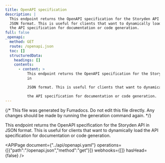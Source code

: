 ```yaml
---
title: OpenAPI specification
description: |
  This endpoint returns the OpenAPI specification for the Storyden API in
  JSON format. This is useful for clients that want to dynamically load
  the API specification for documentation or code generation.
full: false
_openapi:
  method: GET
  route: /openapi.json
  toc: []
  structuredData:
    headings: []
    contents:
      - content: >
          This endpoint returns the OpenAPI specification for the Storyden API
          in

          JSON format. This is useful for clients that want to dynamically load

          the API specification for documentation or code generation.
---
```


{/* This file was generated by Fumadocs. Do not edit this file directly. Any changes should be made by running the generation command again. */}

This endpoint returns the OpenAPI specification for the Storyden API in
JSON format. This is useful for clients that want to dynamically load
the API specification for documentation or code generation.


<APIPage document={"../api/openapi.yaml"} operations={[{"path":"/openapi.json","method":"get"}]} webhooks={[]} hasHead={false} />